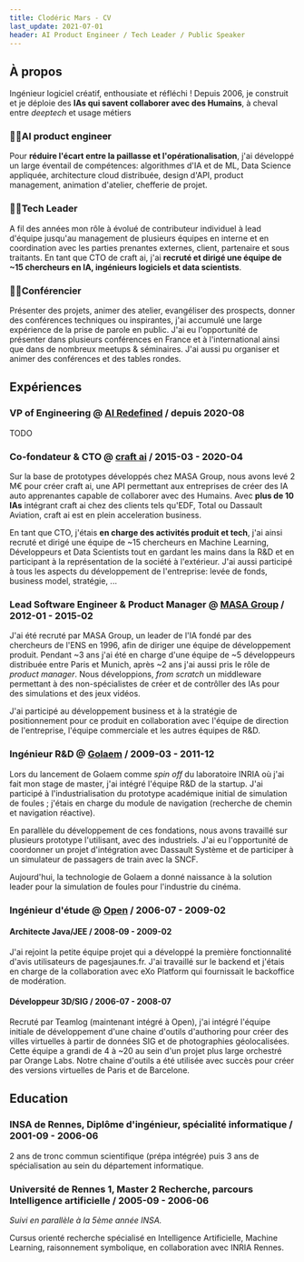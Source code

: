 ```yaml
---
title: Clodéric Mars - CV
last_update: 2021-07-01
header: AI Product Engineer / Tech Leader / Public Speaker
---
```




## À propos

Ingénieur logiciel créatif, enthousiate et réfléchi ! Depuis 2006, je construit
et je déploie des **IAs qui savent collaborer avec des Humains**, à cheval entre
_deeptech_ et usage métiers

### 👷‍♂️AI product engineer

Pour **réduire l'écart entre la paillasse et l'opérationalisation**, j'ai
développé un large éventail de compétences: algorithmes d'IA et de ML, Data
Science appliquée, architecture cloud distribuée, design d'API, product
management, animation d'atelier, chefferie de projet.

### 👨‍💻Tech Leader

A fil des années mon rôle à évolué de contributeur individuel à lead d'équipe
jusqu'au management de plusieurs équipes en interne et en coordination avec les
parties prenantes externes, client, partenaire et sous traitants. En tant que
CTO de craft ai, j'ai **recruté et dirigé une équipe de ~15 chercheurs en IA,
ingénieurs logiciels et data scientists**.

### 👨‍🏫Conférencier

Présenter des projets, animer des atelier, evangéliser des prospects, donner des
conférences techniques ou inspirantes, j'ai accumulé une large expérience de la
prise de parole en public. J'ai eu l'opportunité de présenter dans plusieurs
conférences en France et à l'international ainsi que dans de nombreux meetups &
séminaires. J'ai aussi pu organiser et animer des conférences et des tables
rondes.

## Expériences

### VP of Engineering @ [AI Redefined](https://www.ai-r.com) / depuis 2020-08

TODO

### Co-fondateur & CTO @ [craft ai](https://www.craft.ai/) / 2015-03 - 2020-04

Sur la base de prototypes développés chez MASA Group, nous avons levé 2 M€ pour
créer craft ai, une API permettant aux entreprises de créer des IA auto
apprenantes capable de collaborer avec des Humains. Avec **plus de 10 IAs**
intégrant craft ai chez des clients tels qu'EDF, Total ou Dassault Aviation,
craft ai est en plein acceleration business.

En tant que CTO, j'étais **en charge des activités produit et tech**, j'ai ainsi
recruté et dirigé une équipe de ~15 chercheurs en Machine Learning, Développeurs
et Data Scientists tout en gardant les mains dans la R&D et en participant à la
représentation de la société à l'extérieur. J'ai aussi participé à tous les
aspects du développement de l'entreprise: levée de fonds, business model,
stratégie, ...

### Lead Software Engineer & Product Manager @ [MASA Group](https://masasim.com/) / 2012-01 - 2015-02

J'ai été recruté par MASA Group, un leader de l'IA fondé par des chercheurs de
l'ENS en 1996, afin de diriger une équipe de développement produit. Pendant ~3
ans j'ai été en charge d'une équipe de ~5 développeurs distribuée entre Paris et
Munich, après ~2 ans j'ai aussi pris le rôle de _product manager_. Nous
développions, _from scratch_ un middleware permettant à des non-spécialistes de
créer et de contrôller des IAs pour des simulations et des jeux vidéos.

J'ai participé au développement business et à la stratégie de positionnement
pour ce produit en collaboration avec l'équipe de direction de l'entreprise,
l'équipe commerciale et les autres équipes de R&D.

### Ingénieur R&D @ [Golaem](http://golaem.com/) / 2009-03 - 2011-12

Lors du lancement de Golaem comme _spin off_ du laboratoire INRIA où j'ai fait
mon stage de master, j'ai intégré l'équipe R&D de la startup. J'ai participé à
l'industrialisation du prototype académique initial de simulation de foules ;
j'étais en charge du module de navigation (recherche de chemin et navigation
réactive).

En parallèle du développement de ces fondations, nous avons travaillé sur
plusieurs prototype l'utilisant, avec des industriels. J'ai eu l'opportunité de
coordonner un projet d'intégration avec Dassault Système et de participer à un
simulateur de passagers de train avec la SNCF.

Aujourd'hui, la technologie de Golaem a donné naissance à la solution leader
pour la simulation de foules pour l'industrie du cinéma.

### Ingénieur d'étude @ [Open](https://www.open.global/fr) / 2006-07 - 2009-02

#### Architecte Java/JEE / 2008-09 - 2009-02

J'ai rejoint la petite équipe projet qui a développé la première fonctionnalité
d'avis utilisateurs de pagesjaunes.fr. J'ai travaillé sur le backend et j'étais
en charge de la collaboration avec eXo Platform qui fournissait le backoffice de
modération.

#### Développeur 3D/SIG / 2006-07 - 2008-07

Recruté par Teamlog (maintenant intégré à Open), j'ai intégré l'équipe initiale
de développement d'une chaine d'outils d'authoring pour créer des villes
virtuelles à partir de données SIG et de photographies géolocalisées. Cette
équipe a grandi de 4 à ~20 au sein d'un projet plus large orchestré par Orange
Labs. Notre chaine d'outils a été utilisée avec succès pour créer des versions
virtuelles de Paris et de Barcelone.

## Education

### INSA de Rennes, Diplôme d'ingénieur, spécialité informatique / 2001-09 - 2006-06

2 ans de tronc commun scientifique (prépa intégrée) puis 3 ans de spécialisation
au sein du département informatique.

### Université de Rennes 1, Master 2 Recherche, parcours Intelligence artificielle / 2005-09 - 2006-06

_Suivi en parallèle à la 5ème année INSA._

Cursus orienté recherche spécialisé en Intelligence Artificielle, Machine
Learning, raisonnement symbolique, en collaboration avec INRIA Rennes.
